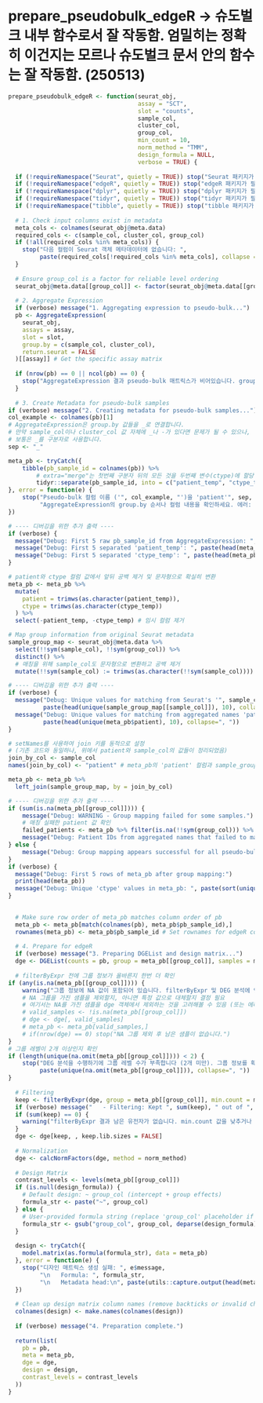 # prepare_pseudobulk_edgeR -> 슈도벌크 내부 함수로서 잘 작동함. 엄밀히는 정확히 이건지는 모르나 슈도벌크 문서 안의 함수는 잘 작동함. (250513)
```r
prepare_pseudobulk_edgeR <- function(seurat_obj,
                                     assay = "SCT",
                                     slot = "counts",
                                     sample_col,
                                     cluster_col,
                                     group_col,
                                     min_count = 10,
                                     norm_method = "TMM",
                                     design_formula = NULL,
                                     verbose = TRUE) {
  
  if (!requireNamespace("Seurat", quietly = TRUE)) stop("Seurat 패키지가 필요합니다.")
  if (!requireNamespace("edgeR", quietly = TRUE)) stop("edgeR 패키지가 필요합니다.")
  if (!requireNamespace("dplyr", quietly = TRUE)) stop("dplyr 패키지가 필요합니다.")
  if (!requireNamespace("tidyr", quietly = TRUE)) stop("tidyr 패키지가 필요합니다.")
  if (!requireNamespace("tibble", quietly = TRUE)) stop("tibble 패키지가 필요합니다.")
  
  # 1. Check input columns exist in metadata
  meta_cols <- colnames(seurat_obj@meta.data)
  required_cols <- c(sample_col, cluster_col, group_col)
  if (!all(required_cols %in% meta_cols)) {
    stop("다음 컬럼이 Seurat 객체 메타데이터에 없습니다: ",
         paste(required_cols[!required_cols %in% meta_cols], collapse = ", "))
  }
  
  # Ensure group_col is a factor for reliable level ordering
  seurat_obj@meta.data[[group_col]] <- factor(seurat_obj@meta.data[[group_col]])
  
  # 2. Aggregate Expression
  if (verbose) message("1. Aggregating expression to pseudo-bulk...")
  pb <- AggregateExpression(
    seurat_obj,
    assays = assay,
    slot = slot,
    group.by = c(sample_col, cluster_col),
    return.seurat = FALSE
  )[[assay]] # Get the specific assay matrix
  
  if (nrow(pb) == 0 || ncol(pb) == 0) {
    stop("AggregateExpression 결과 pseudo-bulk 매트릭스가 비어있습니다. group.by 컬럼들을 확인하세요.")
  }
  
  # 3. Create Metadata for pseudo-bulk samples
if (verbose) message("2. Creating metadata for pseudo-bulk samples...")
col_example <- colnames(pb)[1]
# AggregateExpression은 group.by 값들을 _로 연결합니다.
# 만약 sample_col이나 cluster_col 값 자체에 _나 -가 있다면 문제가 될 수 있으나,
# 보통은 _를 구분자로 사용합니다.
sep <- "_" 

meta_pb <- tryCatch({
    tibble(pb_sample_id = colnames(pb)) %>%
        # extra="merge"는 첫번째 구분자 뒤의 모든 것을 두번째 변수(ctype)에 할당
        tidyr::separate(pb_sample_id, into = c("patient_temp", "ctype_temp"), sep = sep, extra = "merge", remove = FALSE)
}, error = function(e) {
    stop("Pseudo-bulk 컬럼 이름 ('", col_example, "')을 'patient'", sep, "'ctype' 형태로 분리할 수 없습니다. ",
         "AggregateExpression의 group.by 순서나 컬럼 내용을 확인하세요. 에러: ", e$message)
})

# ---- 디버깅을 위한 추가 출력 ----
if (verbose) {
  message("Debug: First 5 raw pb_sample_id from AggregateExpression: ", paste(head(colnames(pb), 5), collapse=", "))
  message("Debug: First 5 separated 'patient_temp': ", paste(head(meta_pb$patient_temp, 5), collapse=", "))
  message("Debug: First 5 separated 'ctype_temp': ", paste(head(meta_pb$ctype_temp, 5), collapse=", "))
}

# patient와 ctype 컬럼 값에서 앞뒤 공백 제거 및 문자형으로 확실히 변환
meta_pb <- meta_pb %>%
  mutate(
    patient = trimws(as.character(patient_temp)),
    ctype = trimws(as.character(ctype_temp))
  ) %>%
  select(-patient_temp, -ctype_temp) # 임시 컬럼 제거

# Map group information from original Seurat metadata
sample_group_map <- seurat_obj@meta.data %>%
  select(!!sym(sample_col), !!sym(group_col)) %>%
  distinct() %>%
  # 매칭을 위해 sample_col도 문자형으로 변환하고 공백 제거
  mutate(!!sym(sample_col) := trimws(as.character(!!sym(sample_col))))

# ---- 디버깅을 위한 추가 출력 ----
if (verbose) {
  message("Debug: Unique values for matching from Seurat's '", sample_col, "' (in sample_group_map, after trim/as.character): ", 
          paste(head(unique(sample_group_map[[sample_col]]), 10), collapse=", "))
  message("Debug: Unique values for matching from aggregated names 'patient' (in meta_pb, after trim/as.character): ", 
          paste(head(unique(meta_pb$patient), 10), collapse=", "))
}

# setNames를 사용하여 join 키를 동적으로 설정
# (기존 코드와 동일하나, 위에서 patient와 sample_col의 값들이 정리되었음)
join_by_col <- sample_col
names(join_by_col) <- "patient" # meta_pb의 'patient' 컬럼과 sample_group_map의 'sample_col'을 매칭

meta_pb <- meta_pb %>%
  left_join(sample_group_map, by = join_by_col)

# ---- 디버깅을 위한 추가 출력 ----
if (sum(is.na(meta_pb[[group_col]]))) {
    message("Debug: WARNING - Group mapping failed for some samples.")
    # 매칭 실패한 patient 값 확인
    failed_patients <- meta_pb %>% filter(is.na(!!sym(group_col))) %>% pull(patient) %>% unique()
    message("Debug: Patient IDs from aggregated names that failed to map: ", paste(head(failed_patients, 10), collapse=", "))
} else {
    message("Debug: Group mapping appears successful for all pseudo-bulk samples.")
}
if (verbose) {
  message("Debug: First 5 rows of meta_pb after group mapping:")
  print(head(meta_pb))
  message("Debug: Unique 'ctype' values in meta_pb: ", paste(sort(unique(meta_pb$ctype)), collapse="', '"))
}

  
  # Make sure row order of meta_pb matches column order of pb
  meta_pb <- meta_pb[match(colnames(pb), meta_pb$pb_sample_id),]
  rownames(meta_pb) <- meta_pb$pb_sample_id # Set rownames for edgeR convenience
  
  # 4. Prepare for edgeR
  if (verbose) message("3. Preparing DGEList and design matrix...")
  dge <- DGEList(counts = pb, group = meta_pb[[group_col]], samples = meta_pb)
  
  # filterByExpr 전에 그룹 정보가 올바른지 한번 더 확인
if (any(is.na(meta_pb[[group_col]]))) {
    warning("그룹 정보에 NA 값이 포함되어 있습니다. filterByExpr 및 DEG 분석에 영향을 줄 수 있습니다.")
    # NA 그룹을 가진 샘플을 제외할지, 아니면 특정 값으로 대체할지 결정 필요
    # 여기서는 NA를 가진 샘플을 dge 객체에서 제외하는 것을 고려해볼 수 있음 (또는 에러 발생)
    # valid_samples <- !is.na(meta_pb[[group_col]])
    # dge <- dge[, valid_samples]
    # meta_pb <- meta_pb[valid_samples,]
    # if(nrow(dge) == 0) stop("NA 그룹 제외 후 남은 샘플이 없습니다.")
}
# 그룹 레벨이 2개 이상인지 확인
if (length(unique(na.omit(meta_pb[[group_col]]))) < 2) {
    stop("DEG 분석을 수행하기에 그룹 레벨 수가 부족합니다 (2개 미만). 그룹 정보를 확인하세요: ",
         paste(unique(na.omit(meta_pb[[group_col]])), collapse=", "))
}
  
  # Filtering
  keep <- filterByExpr(dge, group = meta_pb[[group_col]], min.count = min_count)
  if (verbose) message("   - Filtering: Kept ", sum(keep), " out of ", nrow(dge), " genes.")
  if (sum(keep) == 0) {
    warning("filterByExpr 결과 남은 유전자가 없습니다. min.count 값을 낮추거나 데이터를 확인하세요.")
  }
  dge <- dge[keep, , keep.lib.sizes = FALSE]
  
  # Normalization
  dge <- calcNormFactors(dge, method = norm_method)
  
  # Design Matrix
  contrast_levels <- levels(meta_pb[[group_col]])
  if (is.null(design_formula)) {
    # Default design: ~ group_col (intercept + group effects)
    formula_str <- paste("~", group_col)
  } else {
    # User-provided formula string (replace 'group_col' placeholder if present)
    formula_str <- gsub("group_col", group_col, deparse(design_formula))
  }
  
  design <- tryCatch({
    model.matrix(as.formula(formula_str), data = meta_pb)
  }, error = function(e) {
    stop("디자인 매트릭스 생성 실패: ", e$message,
         "\n   Formula: ", formula_str,
         "\n   Metadata head:\n", paste(utils::capture.output(head(meta_pb)), collapse="\n"))
  })
  
  # Clean up design matrix column names (remove backticks or invalid chars)
  colnames(design) <- make.names(colnames(design))
  
  if (verbose) message("4. Preparation complete.")
  
  return(list(
    pb = pb,
    meta = meta_pb,
    dge = dge,
    design = design,
    contrast_levels = contrast_levels
  ))
}
```


```r

```


```r

```
```r

```
```r

```
```r

```
```r

```
```r

```
```r

```
```r

```
```r

```
```r

```
```r

```
```r

```
```r

```
```r

```
```r

```
```r

```
```r

```
```r

```
```r

```
```r

```
```r

```
```r

```
```r

```
```r

```
```r

```
```r

```
```r

```
```r

```
```r

```
```r

```
